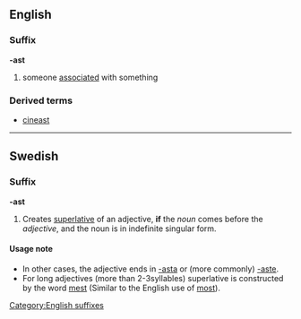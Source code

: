 ==English==
===Suffix===
'''-ast'''
#someone [[associated]] with something
===Derived terms===
*[[cineast]]

----

==Swedish==
===Suffix===
'''-ast'''

#Creates [[superlative]] of an adjective, '''if''' the ''noun'' comes before the ''adjective'', and the noun is in indefinite singular form. 

====Usage note====
*In other cases, the adjective ends in [[-asta]] or (more commonly) [[-aste]].
*For long adjectives (more than 2-3syllables) superlative is constructed by the word [[mest]] (Similar to the English use of [[most]]).

[[Category:English suffixes]]